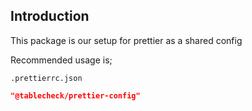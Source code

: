 
<Meta title="prettier-config/Introduction" />

## Introduction

This package is our setup for prettier as a shared config

Recommended usage is;

`.prettierrc.json`

```json static
"@tablecheck/prettier-config"
```
